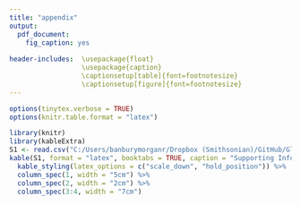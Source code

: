 ```yaml
---
title: "appendix"
output: 
  pdf_document:
    fig_caption: yes
    
header-includes:  \usepackage{float}
                  \usepackage{caption}
                  \captionsetup[table]{font=footnotesize}
                  \captionsetup[figure]{font=footnotesize}
---
```


```r
options(tinytex.verbose = TRUE)
options(knitr.table.format = "latex")
```

```r
library(knitr)
library(kableExtra)
S1 <- read.csv("C:/Users/banburymorganr/Dropbox (Smithsonian)/GitHub/Global_Productivity/manuscript/S1.csv", stringsAsFactors = FALSE, check.names = FALSE)
kable(S1, format = "latex", booktabs = TRUE, caption = "Supporting Information Table 1 (S1): ", escape = F)%>%
  kable_styling(latex_options = c("scale_down", "hold_position")) %>%
  column_spec(1, width = "5cm") %>%
  column_spec(2, width = "2cm") %>%
  column_spec(3:4, width = "7cm") 
```
